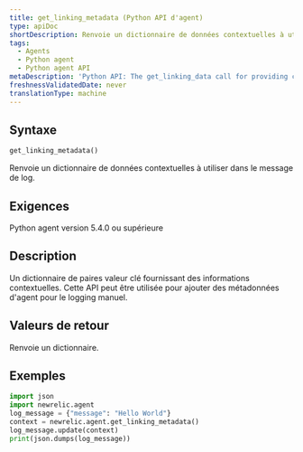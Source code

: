 ```yaml
---
title: get_linking_metadata (Python API d'agent)
type: apiDoc
shortDescription: Renvoie un dictionnaire de données contextuelles à utiliser dans le message de log.
tags:
  - Agents
  - Python agent
  - Python agent API
metaDescription: 'Python API: The get_linking_data call for providing contextual information for reported data.'
freshnessValidatedDate: never
translationType: machine
---
```


## Syntaxe

```py
get_linking_metadata()
```

Renvoie un dictionnaire de données contextuelles à utiliser dans le message de log.

## Exigences

Python agent version 5.4.0 ou supérieure

## Description

Un dictionnaire de paires valeur clé fournissant des informations contextuelles. Cette API peut être utilisée pour ajouter des métadonnées d&apos;agent pour le logging manuel.

## Valeurs de retour

Renvoie un dictionnaire.

## Exemples

```py
import json
import newrelic.agent
log_message = {"message": "Hello World"}
context = newrelic.agent.get_linking_metadata()
log_message.update(context)
print(json.dumps(log_message))
```